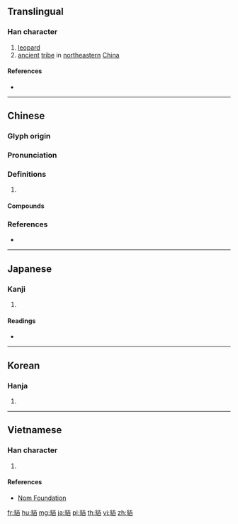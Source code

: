 {{character info/new}}
{{also|貘}}
==Translingual==

===Han character===
{{Han char|rn=153|rad=豸|as=06|sn=13|four=21260|canj=BHMA|ids=⿰豸百}}

# [[leopard]]
# [[ancient]] [[tribe]] in [[northeastern]] [[China]]

====References====
* {{Han ref|kx=1201.140|dkj=36550|dj=1663.140|hdz=63911.020|uh=8C8A|ud=35978|bh=B8E7|bd=47335}}

----

==Chinese==
{{zh-forms}}

===Glyph origin===
{{Han etym}}

===Pronunciation===
{{zh-pron
|m=mò
|c=mak6,maak6
|mn=be̍k
|mc=y
|oc=y
|cat=n,pn
}}

===Definitions===
{{zh-hanzi}}

# {{rfdef|zh}}

====Compounds====
{{zh-der|濊貊|蠻貊}}

===References===
* {{R:yue:Hanzi}}

----

==Japanese==

===Kanji===
{{ja-kanji|grade=|rs=豸06}}

# {{defn|lang=ja|sort=豸06}}

====Readings====
* {{ja-readings|on=[[はく]] (haku), [[ばく]] (baku), [[みゃく]] (myaku)|kun=[[えびす]] (ebisu)|nanori=}}

----

==Korean==

===Hanja===
{{ko-hanja|hangeul=맥|eumhun=|rv=maek|mr=maek|y=mayk}}

# {{defn|lang=ko|sort=豸06}}

----

==Vietnamese==

===Han character===
{{vi-hantu|[[mạch]]|rs=豸06}}

# {{defn|lang=vi|sort=豸06}}

====References====
* [http://nomfoundation.org/common/nom_details.php?codepoint=8c8a Nom Foundation]

[[fr:貊]]
[[hu:貊]]
[[mg:貊]]
[[ja:貊]]
[[pl:貊]]
[[th:貊]]
[[vi:貊]]
[[zh:貊]]